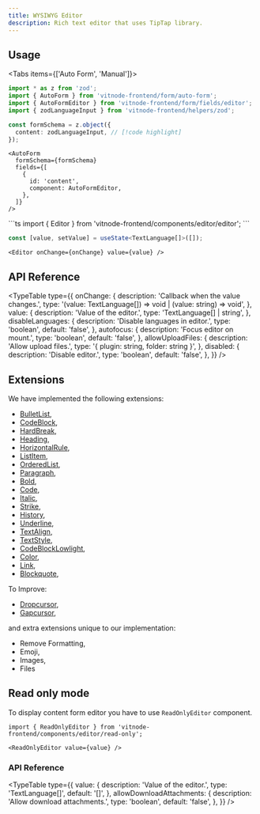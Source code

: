 ```yaml
---
title: WYSIWYG Editor
description: Rich text editor that uses TipTap library.
---
```


## Usage


<Tabs items={['Auto Form', 'Manual']}>
  <Tab value="Auto Form">
```ts
import * as z from 'zod';
import { AutoForm } from 'vitnode-frontend/form/auto-form';
import { AutoFormEditor } from 'vitnode-frontend/form/fields/editor';
import { zodLanguageInput } from 'vitnode-frontend/helpers/zod';
```

```ts
const formSchema = z.object({
  content: zodLanguageInput, // [!code highlight]
});
```

```tsx
<AutoForm
  formSchema={formSchema}
  fields={[
    {
      id: 'content',
      component: AutoFormEditor,
    },
  ]}
/>
```

  </Tab>

  <Tab value="Manual">
```ts
import { Editor } from 'vitnode-frontend/components/editor/editor';
```

```ts
const [value, setValue] = useState<TextLanguage[]>([]);
```

```tsx
<Editor onChange={onChange} value={value} />
```

  </Tab>
</Tabs>

## API Reference


<TypeTable
  type={{
    onChange: {
      description: 'Callback when the value changes.',
      type: '(value: TextLanguage[]) => void | (value: string) => void',
    },
    value: {
      description: 'Value of the editor.',
      type: 'TextLanguage[] | string',
    },
    disableLanguages: {
      description: 'Disable languages in editor.',
      type: 'boolean',
      default: 'false',
    },
    autofocus: {
      description: 'Focus editor on mount.',
      type: 'boolean',
      default: 'false',
    },
    allowUploadFiles: {
      description: 'Allow upload files.',
      type: '{ plugin: string, folder: string }',
    },
    disabled: {
      description: 'Disable editor.',
      type: 'boolean',
      default: 'false',
    },
  }}
/>

## Extensions

We have implemented the following extensions:

- [BulletList](https://tiptap.dev/docs/editor/api/nodes/bullet-list),
- [CodeBlock](https://tiptap.dev/docs/editor/api/nodes/code-block),
- [HardBreak](https://tiptap.dev/docs/editor/api/nodes/hard-break),
- [Heading](https://tiptap.dev/docs/editor/api/nodes/heading),
- [HorizontalRule](https://tiptap.dev/docs/editor/api/nodes/horizontal-rule),
- [ListItem](https://tiptap.dev/docs/editor/api/nodes/list-item),
- [OrderedList](https://tiptap.dev/docs/editor/api/nodes/ordered-list),
- [Paragraph](https://tiptap.dev/docs/editor/api/nodes/paragraph),
- [Bold](https://tiptap.dev/docs/editor/api/marks/bold),
- [Code](https://tiptap.dev/docs/editor/api/marks/code),
- [Italic](https://tiptap.dev/docs/editor/api/marks/italic),
- [Strike](https://tiptap.dev/docs/editor/api/marks/strike),
- [History](https://tiptap.dev/docs/editor/api/extensions/history),
- [Underline](https://tiptap.dev/docs/editor/api/marks/underline),
- [TextAlign](https://tiptap.dev/docs/editor/api/extensions/text-align),
- [TextStyle](https://tiptap.dev/docs/editor/api/marks/text-style),
- [CodeBlockLowlight](https://tiptap.dev/docs/editor/api/nodes/code-block-lowlight),
- [Color](https://tiptap.dev/docs/editor/api/extensions/color),
- [Link](https://tiptap.dev/docs/editor/api/marks/link),
- [Blockquote](https://tiptap.dev/docs/editor/api/nodes/blockquote),

To Improve:

- [Dropcursor](https://tiptap.dev/docs/editor/api/extensions/dropcursor),
- [Gapcursor](https://tiptap.dev/docs/editor/api/extensions/gapcursor),

and extra extensions unique to our implementation:

- Remove Formatting,
- Emoji,
- Images,
- Files

## Read only mode

To display content form editor you have to use `ReadOnlyEditor` component.

```tsx
import { ReadOnlyEditor } from 'vitnode-frontend/components/editor/read-only';
```

```tsx
<ReadOnlyEditor value={value} />
```

### API Reference

<TypeTable
  type={{
    value: {
      description: 'Value of the editor.',
      type: 'TextLanguage[]',
      default: '[]',
    },
    allowDownloadAttachments: {
      description: 'Allow download attachments.',
      type: 'boolean',
      default: 'false',
    },
  }}
/>
